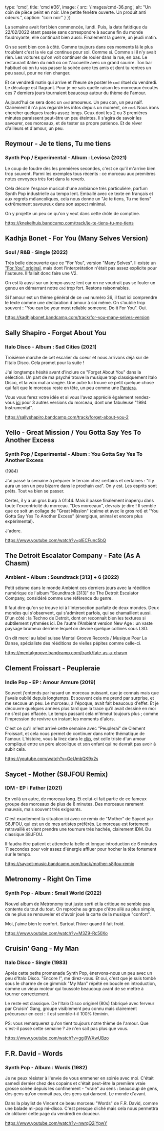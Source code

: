 

  type: 'cmd',
  title: 'cmd #36',
  image: {
    src: '/images/cmd-36.png',
    alt: "Un coin de pièce peint en noir. Une petite fenêtre ouverte. Un produit anti odeurs.",
    caption: "coin noir"
  }
}) 


La semaine avait fort bien commencée, lundi. Puis, la date fatidique du
22/02/2022 étant passée sans correspondre à aucune fin du monde foudroyante,
elle continuait bien aussi. Finalement la guerre, un jeudi matin. 

On se sent bien con à côté. Comme toujours dans ces moments là le plus troublant
c'est la vie qui continue  pour soi. Comme si. Comme si il n'y avait rien. Les
voitures qu'on voit continuer de rouler dans la rue, en bas. Le restaurant
italien du midi où on t'accueille avec un grand sourire. Ton bar habituel où on
tu vas passer la soirée avec tes amis et dont tu rentres un peu saoul, pour ne
rien changer.

Et ce vendredi matin qui arrive et l'heure de poster le `cmd` rituel du
vendredi. Le décalage est flagrant. Pour je ne sais quelle raison les morceaux
écoutés ces 7 derniers jours tournaient beaucoup autour du thème de l'amour. 

Aujourd'hui ce sera donc un `cmd` amoureux. Un peu con, un peu naïf. Clairement
il n'a pas regardé les infos depuis un moment, ce `cmd`. Nous irons chercher
quelques tracks assez longs. Ceux dont les 2 ou 3 premières minutes paraissent
peut-être un peu éteintes. Il s'agira de savoir les savourer, ces morceaux, et
de tester sa propre patience. Et de rêver d'ailleurs et d'amour, un peu.



## Reymour - Je te tiens, Tu me tiens

### Synth Pop / Experimental - Album : Leviosa (2021)

Le coup de foudre dès les premières secondes, c'est ce qu'il m'arrive bien trop
souvent. Parmi les exemples tous récents : ce morceau aux premières notes
envoyées très fort dans la reverb. 

Cela décore l'espace musical d'une ambiance très particulière, parfum Synth Pop
industrielle au tempo lent. Emballé avec ce texte en français et aux regrets
mélancoliques, cela nous donne un "Je te tiens, Tu me tiens"  extrêmement
savoureux dans son aspect minimal. 

On y projette un peu ce qu'on y veut dans cette drôle de comptine.

https://knekelhuis.bandcamp.com/track/je-te-tiens-tu-me-tiens




## Kadhja Bonet - For You (Many Selves Version)

### Soul / R&B  - Single (2022)

Très belle découverte que ce "For You", version "Many Selves". Il existe un
["For You" original](https://kadhjabonet.bandcamp.com/album/for-you), mais dont
l'interprétation n'était pas assez explicite pour l'auteure. Il fallait donc
faire une V2.

On est là aussi sur un tempo assez lent car on ne voudrait pas se fouler un
genou en démarrant notre `cmd` trop fort. Restons raisonnables. 

Si l'amour est un thème général de ce `cmd` numéro 36, il faut ici comprendre le
texte comme une déclaration d'amour à soi même. On s'oublie trop souvent : "You
can be your most reliable someone. Do it For You". Oui.

https://kadhjabonet.bandcamp.com/track/for-you-many-selves-version


## Sally Shapiro - Forget About You

### Italo Disco - Album : Sad Cities (2021)

Troisième marche de cet escalier du coeur et nous arrivons déjà sur de l'Italo
Disco. Cela promet pour la suite !

J'ai longtemps hésité avant d'inclure ce "Forget About You" dans la sélection.
Un part de ma psyché trouve la musique trop classiquement Italo Disco, et la
voix mal arrangée. Une autre lui trouve ce petit quelque chose qui fait que le
morceau reste en tête, un peu comme une
[Pantera](https://cmd.wuips.com/post/2021-10-22-cmd-18).

Vous vous ferez votre idée et si vous l'avez apprécié également rendez-vous
[ici](https://sallyshapiro.bandcamp.com/album/forget-about-you-2) pour 3 autres
versions du morceau, dont une fabuleuse "1994 Instrumental".

https://sallyshapiro.bandcamp.com/track/forget-about-you-2



## Yello - Great Mission / You Gotta Say Yes To Another Excess

### Synth Pop / Experimental - Album : You Gotta Say Yes To Another Excess
(1984)

J'ai passé la semaine à préparer le terrain chez certains et certaines : "il y
aura un son un peu bizarre dans le prochain `cmd`". On y est. Les esprits sont
prêts. Tout va bien se passer.

Certes, il y a un gros burp à 01:44. Mais il passe finalement inaperçu dans
toute l'excentricité du morceau. "Des morceaux", devrais-je dire ! Il semble que
ce soit un collage de "Great Mission" (calme et avec le gros rot) et "You Gotta
Say Yes To Another Excess" (énergique, animal et encore plus expérimental). 

J'adore.

https://www.youtube.com/watch?v=plECFunc5bQ




## The Detroit Escalator Company - Fate (As A Chasm)

### Ambient - Album : Soundtrack [313] + 6 (2022)

Petit séisme dans le monde Ambient ces derniers jours avec la réédition
numérique de l'album "Soundtrack [313]" de The Detroit Escalator Company,
considéré comme une référence du genre.

Il faut dire qu'on se trouve ici à l'intersection parfaite de deux mondes. Deux
mondes qui s'observent, qui s'admirent parfois, qui se chamaillent aussi. D'un
côté : la Techno de Detroit, dont on reconnait bien les textures si subtilement
rythmées ici. De l'autre l'Ambient version New Age : un vaste paysage brumeux
derrière lequel on devine quelque collines sous LSD.

On dit merci au label suisse Mental Groove Records / Musique Pour La Danse,
spécialiste des rééditions de vielles pépites comme celle-ci.

https://mentalgroove.bandcamp.com/track/fate-as-a-chasm



## Clement Froissart - Peupleraie

### Indie Pop - EP : Amour Armure (2019)

Souvent j'entends par hasard un morceau puissant, que je connais mais que
j'avais oublié depuis longtemps. Et souvent cela me prend par surprise, et me
secoue un peu. Le morceau, à l'époque, avait fait beaucoup d'effet. Et je
découvre quelques années plus tard que la trace qu'il avait dessiné en moi ne
s'est pas effacée. Le temps passant cela m'émeut toujours plus ; comme
l'impression de revivre un instant les moments d'alors.

C'est ce qu'il m'est arrivé cette semaine avec "Peuplerai" de Clément Froissart,
et cela nous permet de continuer dans notre thématique de l'amour. L'histoire,
vous la lirez dans le [clip](https://www.youtube.com/watch?v=Rcc39ofhbW4), est
celle triste d'un amour compliqué entre un père alcoolique et son enfant qui ne
devrait pas avoir à subir cela.

https://youtube.com/watch?v=GeUmbQK9x2s



## Saycet - Mother (S8JFOU Remix) 

### IDM - EP : Father (2021) 

En voilà un autre, de morceau long. Et celui-ci fait partie de ce fameux groupe
des morceaux de plus de 8 minutes. Des morceaux rarement mauvais, mais souvent
très exigeants. 

C'est exactement la situation ici avec ce remix de "Mother" de Saycet par
S8JFOU, qui est un de mes artistes préférés. Le morceau est fortement
retravaillé et vient prendre une tournure très hachée, clairement IDM. Du
classique S8JFOU. 

Il faudra être patient et attendre la belle et longue introduction de 6 minutes
11 secondes pour voir assez d'énergie affluer pour hocher la tête fortement sur
le tempo.

https://saycet-music.bandcamp.com/track/mother-s8jfou-remix



## Metronomy - Right On Time

### Synth Pop - Album : Small World (2022)

Nouvel album de Metronomy tout juste sorti et la critique ne semble pas contente
du tout du tout. On reproche au groupe d'être allé au plus simple, de ne plus se
renouveler et d'avoir joué la carte de la musique "confort". 

Moi, j'aime bien le confort. Surtout l'hiver quand il fait froid.

https://www.youtube.com/watch?v=M3Z9-Rc50Xo



## Cruisin' Gang - My Man

### Italo Disco - Single (1983)

Après cette petite promenade Synth Pop, énervons-nous un peu avec un peu d'Italo
Disco. "Encore !", me direz-vous. Et oui, c'est que je suis tombé sous le charme
de ce gimmick "My Man" répété en boucle en introduction, comme un vieux moteur
qui toussote beaucoup avant de se mettre à tourner correctement.

Le reste est classique. De l'Italo Disco originel (80s) fabriqué avec ferveur
par Cruisin' Gang, groupe visiblement peu connu mais clairement précurseur en
ceci : il est semble-t-il 100% féminin.

PS: vous remarquerez qu'on tient toujours notre thème de l'amour. Que s'est-il
passé cette semaine ? Je n'en sait pas plus que vous.

https://www.youtube.com/watch?v=ggi9WXwUBzo



## F.R. David - Words 

### Synth Pop - Album : Words (1982)

Je ne peux résister à l'envie de vous emmener en soirée avec moi. C'était samedi
dernier chez des copains et c'était peut-être la première vraie grosse soirée
depuis les confinement - "vraie" au sens : beaucoup de gens, des gens qu'on
connait pas, des gens qui dansent. Le monde d'avant.

Dans la playlist de Vincent ce beau morceau "Words" de F.R. David, comme une
balade mi-pop mi-disco. C'est presque cliché mais cela nous permettra de
clôturer cette page du vendredi en douceur.

https://www.youtube.com/watch?v=nwrqQ2jYpwY

